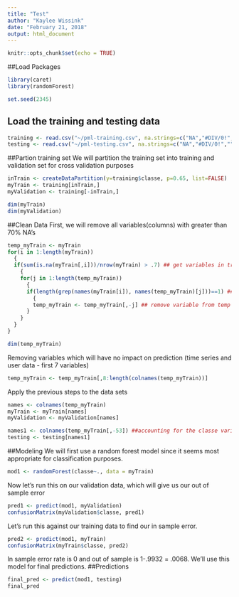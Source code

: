 ---
title: "Test"
author: "Kaylee Wissink"
date: "February 21, 2018"
output: html_document
---

```{r setup, include=FALSE}
knitr::opts_chunk$set(echo = TRUE)
```
##Load Packages
```{r, echo = FALSE}
library(caret)
library(randomForest)

set.seed(2345)
```
## Load the training and testing data
```{r, echo=FALSE}
training <- read.csv("~/pml-training.csv", na.strings=c("NA","#DIV/0!",""))
testing <- read.csv("~/pml-testing.csv", na.strings=c("NA","#DIV/0!",""))
```
##Partion training set 
We will partition the training set into training and validation set for cross validation purposes
```{r}
inTrain <- createDataPartition(y=training$classe, p=0.65, list=FALSE)
myTrain <- training[inTrain,]
myValidation <- training[-inTrain,]

dim(myTrain)
dim(myValidation)
```
##Clean Data
First, we will remove all variables(columns) with greater than 70% NA's
```{r}
temp_myTrain <- myTrain
for(i in 1:length(myTrain))
  {
  if(sum(is.na(myTrain[,i]))/nrow(myTrain) > .7) ## get variables in training data where over 70% of the values are NA
    {
    for(j in 1:length(temp_myTrain))
      {
      if(length(grep(names(myTrain[i]), names(temp_myTrain)[j]))==1) ##iterate through my temp variable until I find the variable name that matches
        {
        temp_myTrain <- temp_myTrain[,-j] ## remove variable from temp collection
      }
    }
  }
}

dim(temp_myTrain)
```
Removing variables which will have no impact on prediction (time series and user data - first 7 variables)
```{r}
temp_myTrain <- temp_myTrain[,8:length(colnames(temp_myTrain))]
```
Apply the previous steps to the data sets
```{r}
names <- colnames(temp_myTrain)
myTrain <- myTrain[names]
myValidation <- myValidation[names]

names1 <- colnames(temp_myTrain[,-53]) ##accounting for the classe variable in the testing data set
testing <- testing[names1]
```
##Modeling
We will first use a random forest model since it seems most appropriate for classification purposes.
```{r}
mod1 <- randomForest(classe~., data = myTrain)
```
Now let's run this on our validation data, which will give us our out of sample error
```{r}
pred1 <- predict(mod1, myValidation)
confusionMatrix(myValidation$classe, pred1)
```
Let's run this against our training data to find our in sample error.
```{r}
pred2 <- predict(mod1, myTrain)
confusionMatrix(myTrain$classe, pred2)
```
In sample error rate is 0 and out of sample is 1-.9932 = .0068. We'll use this model for final predictions.
##Predictions
```{r}
final_pred <- predict(mod1, testing)
final_pred
```



